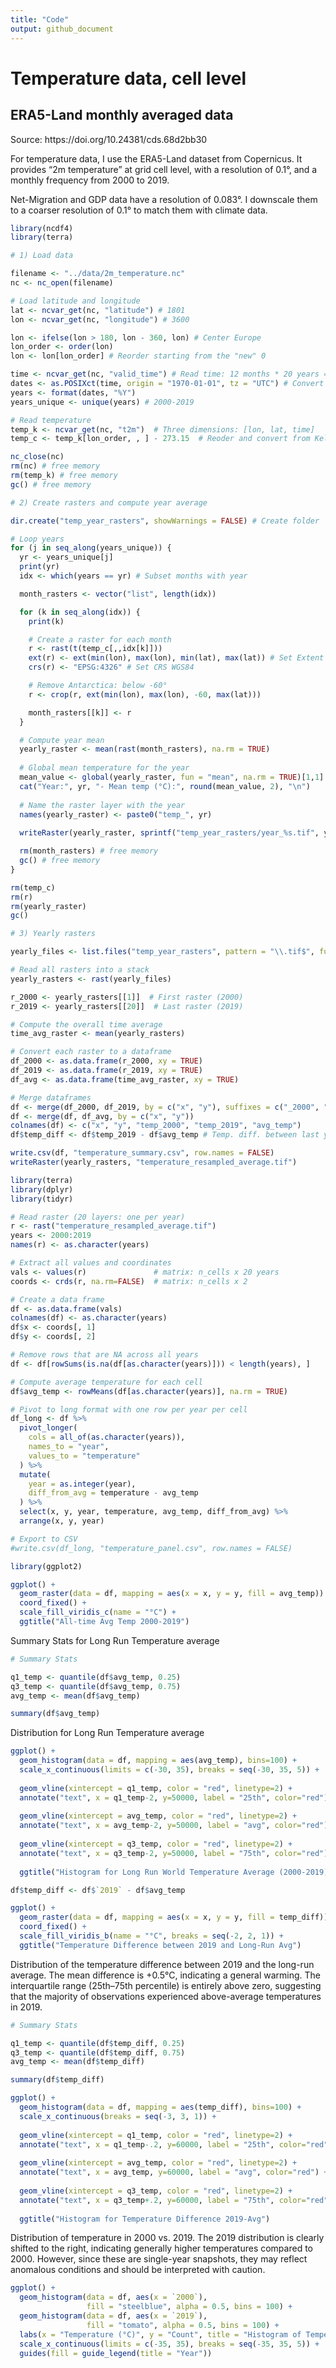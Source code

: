 ---
title: "Code"
output: github_document
---

# Temperature data, cell level

## ERA5-Land monthly averaged data

Source: https://doi.org/10.24381/cds.68d2bb30

For temperature data, I use the ERA5-Land dataset from Copernicus. It provides "2m temperature" at grid cell level, with a resolution of 0.1°, and a monthly frequency from 2000 to 2019.

Net-Migration and GDP data have a resolution of 0.083°. I downscale them to a coarser resolution of 0.1° to match them with climate data.

```{r, eval=FALSE}
library(ncdf4)
library(terra)

# 1) Load data

filename <- "../data/2m_temperature.nc"
nc <- nc_open(filename)

# Load latitude and longitude
lat <- ncvar_get(nc, "latitude") # 1801
lon <- ncvar_get(nc, "longitude") # 3600

lon <- ifelse(lon > 180, lon - 360, lon) # Center Europe
lon_order <- order(lon) 
lon <- lon[lon_order] # Reorder starting from the "new" 0

time <- ncvar_get(nc, "valid_time") # Read time: 12 months * 20 years = 240 months
dates <- as.POSIXct(time, origin = "1970-01-01", tz = "UTC") # Convert from seconds to date
years <- format(dates, "%Y")
years_unique <- unique(years) # 2000-2019

# Read temperature
temp_k <- ncvar_get(nc, "t2m")  # Three dimensions: [lon, lat, time]
temp_c <- temp_k[lon_order, , ] - 273.15  # Reoder and convert from Kelvin to Celsius

nc_close(nc)
rm(nc) # free memory
rm(temp_k) # free memory
gc() # free memory

# 2) Create rasters and compute year average

dir.create("temp_year_rasters", showWarnings = FALSE) # Create folder

# Loop years
for (j in seq_along(years_unique)) {
  yr <- years_unique[j]
  print(yr)
  idx <- which(years == yr) # Subset months with year

  month_rasters <- vector("list", length(idx))

  for (k in seq_along(idx)) {
    print(k)

    # Create a raster for each month
    r <- rast(t(temp_c[,,idx[k]]))
    ext(r) <- ext(min(lon), max(lon), min(lat), max(lat)) # Set Extent
    crs(r) <- "EPSG:4326" # Set CRS WGS84

    # Remove Antarctica: below -60°
    r <- crop(r, ext(min(lon), max(lon), -60, max(lat)))

    month_rasters[[k]] <- r
  }

  # Compute year mean
  yearly_raster <- mean(rast(month_rasters), na.rm = TRUE)
  
  # Global mean temperature for the year
  mean_value <- global(yearly_raster, fun = "mean", na.rm = TRUE)[1,1]
  cat("Year:", yr, "- Mean temp (°C):", round(mean_value, 2), "\n")
  
  # Name the raster layer with the year
  names(yearly_raster) <- paste0("temp_", yr)
  
  writeRaster(yearly_raster, sprintf("temp_year_rasters/year_%s.tif", yr), overwrite = TRUE)

  rm(month_rasters) # free memory
  gc() # free memory
}

rm(temp_c)
rm(r)
rm(yearly_raster)
gc()

# 3) Yearly rasters

yearly_files <- list.files("temp_year_rasters", pattern = "\\.tif$", full.names = TRUE)

# Read all rasters into a stack
yearly_rasters <- rast(yearly_files)

r_2000 <- yearly_rasters[[1]]  # First raster (2000)
r_2019 <- yearly_rasters[[20]]  # Last raster (2019)

# Compute the overall time average
time_avg_raster <- mean(yearly_rasters)

# Convert each raster to a dataframe
df_2000 <- as.data.frame(r_2000, xy = TRUE)
df_2019 <- as.data.frame(r_2019, xy = TRUE)
df_avg <- as.data.frame(time_avg_raster, xy = TRUE)

# Merge dataframes
df <- merge(df_2000, df_2019, by = c("x", "y"), suffixes = c("_2000", "_2019"))
df <- merge(df, df_avg, by = c("x", "y"))
colnames(df) <- c("x", "y", "temp_2000", "temp_2019", "avg_temp")
df$temp_diff <- df$temp_2019 - df$avg_temp # Temp. diff. between last year and long run avg

write.csv(df, "temperature_summary.csv", row.names = FALSE)
writeRaster(yearly_rasters, "temperature_resampled_average.tif")
```

```{r}
library(terra)
library(dplyr)
library(tidyr)

# Read raster (20 layers: one per year)
r <- rast("temperature_resampled_average.tif")
years <- 2000:2019
names(r) <- as.character(years)

# Extract all values and coordinates
vals <- values(r)               # matrix: n_cells x 20 years
coords <- crds(r, na.rm=FALSE)  # matrix: n_cells x 2

# Create a data frame
df <- as.data.frame(vals)
colnames(df) <- as.character(years)
df$x <- coords[, 1]
df$y <- coords[, 2]

# Remove rows that are NA across all years
df <- df[rowSums(is.na(df[as.character(years)])) < length(years), ]

# Compute average temperature for each cell
df$avg_temp <- rowMeans(df[as.character(years)], na.rm = TRUE)

# Pivot to long format with one row per year per cell
df_long <- df %>%
  pivot_longer(
    cols = all_of(as.character(years)),
    names_to = "year",
    values_to = "temperature"
  ) %>%
  mutate(
    year = as.integer(year),
    diff_from_avg = temperature - avg_temp
  ) %>%
  select(x, y, year, temperature, avg_temp, diff_from_avg) %>%
  arrange(x, y, year)

# Export to CSV
#write.csv(df_long, "temperature_panel.csv", row.names = FALSE)
```


```{r}
library(ggplot2)

ggplot() + 
  geom_raster(data = df, mapping = aes(x = x, y = y, fill = avg_temp)) +
  coord_fixed() +
  scale_fill_viridis_c(name = "°C") +
  ggtitle("All-time Avg Temp 2000-2019")
```

Summary Stats for Long Run Temperature average

```{r}
# Summary Stats

q1_temp <- quantile(df$avg_temp, 0.25)
q3_temp <- quantile(df$avg_temp, 0.75)
avg_temp <- mean(df$avg_temp)

summary(df$avg_temp)
```

Distribution for Long Run Temperature average

```{r}
ggplot() +
  geom_histogram(data = df, mapping = aes(avg_temp), bins=100) +
  scale_x_continuous(limits = c(-30, 35), breaks = seq(-30, 35, 5)) +
  
  geom_vline(xintercept = q1_temp, color = "red", linetype=2) + 
  annotate("text", x = q1_temp-2, y=50000, label = "25th", color="red") +
  
  geom_vline(xintercept = avg_temp, color = "red", linetype=2) + 
  annotate("text", x = avg_temp-2, y=50000, label = "avg", color="red") +
  
  geom_vline(xintercept = q3_temp, color = "red", linetype=2) + 
  annotate("text", x = q3_temp-2, y=50000, label = "75th", color="red") +
  
  ggtitle("Histogram for Long Run World Temperature Average (2000-2019)")
```


```{r}
df$temp_diff <- df$`2019` - df$avg_temp

ggplot() + 
  geom_raster(data = df, mapping = aes(x = x, y = y, fill = temp_diff)) +
  coord_fixed() +
  scale_fill_viridis_b(name = "°C", breaks = seq(-2, 2, 1)) +
  ggtitle("Temperature Difference between 2019 and Long-Run Avg")
```

Distribution of the temperature difference between 2019 and the long-run average. The mean difference is +0.5°C, indicating a general warming. The interquartile range (25th–75th percentile) is entirely above zero, suggesting that the majority of observations experienced above-average temperatures in 2019.

```{r}
# Summary Stats

q1_temp <- quantile(df$temp_diff, 0.25)
q3_temp <- quantile(df$temp_diff, 0.75)
avg_temp <- mean(df$temp_diff)

summary(df$temp_diff)
```

```{r}
ggplot() +
  geom_histogram(data = df, mapping = aes(temp_diff), bins=100) +
  scale_x_continuous(breaks = seq(-3, 3, 1)) +
  
  geom_vline(xintercept = q1_temp, color = "red", linetype=2) + 
  annotate("text", x = q1_temp-.2, y=60000, label = "25th", color="red") +
  
  geom_vline(xintercept = avg_temp, color = "red", linetype=2) + 
  annotate("text", x = avg_temp, y=60000, label = "avg", color="red") +
  
  geom_vline(xintercept = q3_temp, color = "red", linetype=2) + 
  annotate("text", x = q3_temp+.2, y=60000, label = "75th", color="red") +
  
  ggtitle("Histogram for Temperature Difference 2019-Avg")
```

Distribution of temperature in 2000 vs. 2019. The 2019 distribution is clearly shifted to the right, indicating generally higher temperatures compared to 2000. However, since these are single-year snapshots, they may reflect anomalous conditions and should be interpreted with caution.

```{r}
ggplot() +
  geom_histogram(data = df, aes(x = `2000`), 
                 fill = "steelblue", alpha = 0.5, bins = 100) +
  geom_histogram(data = df, aes(x = `2019`), 
                 fill = "tomato", alpha = 0.5, bins = 100) +
  labs(x = "Temperature (°C)", y = "Count", title = "Histogram of Temperatures: 2000 vs 2019") +
  scale_x_continuous(limits = c(-35, 35), breaks = seq(-35, 35, 5)) +
  guides(fill = guide_legend(title = "Year"))
```

